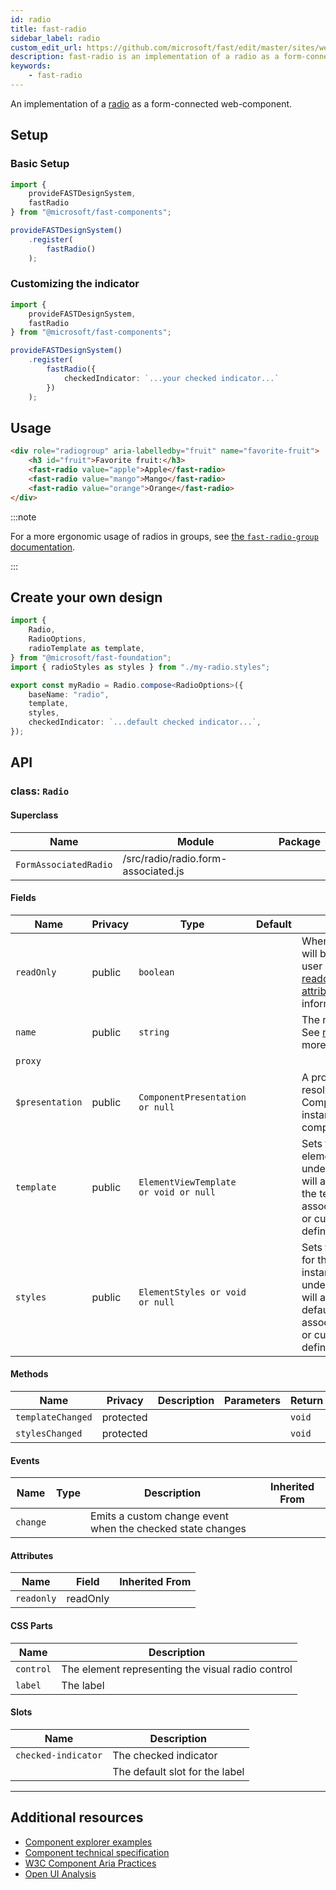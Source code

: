 ```yaml
---
id: radio
title: fast-radio
sidebar_label: radio
custom_edit_url: https://github.com/microsoft/fast/edit/master/sites/website/versioned_docs/version-legacy/components/fast-radio.mdx
description: fast-radio is an implementation of a radio as a form-connected web component.
keywords:
    - fast-radio
---
```


An implementation of a [radio](https://developer.mozilla.org/en-US/docs/Web/HTML/Element/input/radio) as a form-connected web-component.

## Setup

### Basic Setup

```ts
import {
    provideFASTDesignSystem,
    fastRadio
} from "@microsoft/fast-components";

provideFASTDesignSystem()
    .register(
        fastRadio()
    );
```

### Customizing the indicator

```ts
import {
    provideFASTDesignSystem,
    fastRadio
} from "@microsoft/fast-components";

provideFASTDesignSystem()
    .register(
        fastRadio({
            checkedIndicator: `...your checked indicator...`
        })
    );
```

## Usage

```html live
<div role="radiogroup" aria-labelledby="fruit" name="favorite-fruit">
    <h3 id="fruit">Favorite fruit:</h3>
    <fast-radio value="apple">Apple</fast-radio>
    <fast-radio value="mango">Mango</fast-radio>
    <fast-radio value="orange">Orange</fast-radio>
</div>
 ```

:::note

For a more ergonomic usage of radios in groups, see [the `fast-radio-group` documentation](./fast-radio-group.mdx).

:::

## Create your own design

```ts
import {
    Radio,
    RadioOptions,
    radioTemplate as template,
} from "@microsoft/fast-foundation";
import { radioStyles as styles } from "./my-radio.styles";

export const myRadio = Radio.compose<RadioOptions>({
    baseName: "radio",
    template,
    styles,
    checkedIndicator: `...default checked indicator...`,
});
```

## API



### class: `Radio`

#### Superclass

| Name                  | Module                              | Package |
| --------------------- | ----------------------------------- | ------- |
| `FormAssociatedRadio` | /src/radio/radio.form-associated.js |         |

#### Fields

| Name            | Privacy | Type                                  | Default | Description                                                                                                                                                                                 | Inherited From      |
| --------------- | ------- | ------------------------------------- | ------- | ------------------------------------------------------------------------------------------------------------------------------------------------------------------------------------------- | ------------------- |
| `readOnly`      | public  | `boolean`                             |         | When true, the control will be immutable by user interaction. See [readonly HTML attribute](https://developer.mozilla.org/en-US/docs/Web/HTML/Attributes/readonly) for more information. |                     |
| `name`          | public  | `string`                              |         | The name of the radio. See [name attribute](https://developer.mozilla.org/en-US/docs/Web/HTML/Element/input#htmlattrdefname) for more info.                                              |                     |
| `proxy`         |         |                                       |         |                                                                                                                                                                                             | FormAssociatedRadio |
| `$presentation` | public  | `ComponentPresentation or null`       |         | A property which resolves the ComponentPresentation instance for the current component.                                                                                                     | FoundationElement   |
| `template`      | public  | `ElementViewTemplate or void or null` |         | Sets the template of the element instance. When undefined, the element will attempt to resolve the template from the associated presentation or custom element definition.                  | FoundationElement   |
| `styles`        | public  | `ElementStyles or void or null`       |         | Sets the default styles for the element instance. When undefined, the element will attempt to resolve default styles from the associated presentation or custom element definition.         | FoundationElement   |

#### Methods

| Name              | Privacy   | Description | Parameters | Return | Inherited From    |
| ----------------- | --------- | ----------- | ---------- | ------ | ----------------- |
| `templateChanged` | protected |             |            | `void` | FoundationElement |
| `stylesChanged`   | protected |             |            | `void` | FoundationElement |

#### Events

| Name     | Type | Description                                                | Inherited From |
| -------- | ---- | ---------------------------------------------------------- | -------------- |
| `change` |      | Emits a custom change event when the checked state changes |                |

#### Attributes

| Name       | Field    | Inherited From |
| ---------- | -------- | -------------- |
| `readonly` | readOnly |                |

#### CSS Parts

| Name      | Description                                       |
| --------- | ------------------------------------------------- |
| `control` | The element representing the visual radio control |
| `label`   | The label                                         |

#### Slots

| Name                | Description                    |
| ------------------- | ------------------------------ |
| `checked-indicator` | The checked indicator          |
|                     | The default slot for the label |

<hr/>


## Additional resources

* [Component explorer examples](https://explore.fast.design/components/fast-radio)
* [Component technical specification](https://github.com/microsoft/fast/blob/master/packages/web-components/fast-foundation/src/radio/radio.spec.md)
* [W3C Component Aria Practices](https://www.w3.org/TR/wai-aria/#radio)
* [Open UI Analysis](https://open-ui.org/components/radio-button.research)
